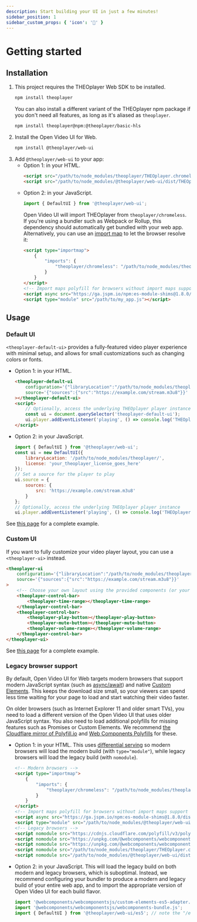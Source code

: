 ```yaml
---
description: Start building your UI in just a few minutes!
sidebar_position: 1
sidebar_custom_props: { 'icon': '🚀' }
---
```


# Getting started

## Installation

1. This project requires the THEOplayer Web SDK to be installed.
    ```sh
    npm install theoplayer
    ```
    You can also install a different variant of the THEOplayer npm package if you don't need all features, as long as it's aliased as `theoplayer`.
    ```sh
    npm install theoplayer@npm:@theoplayer/basic-hls
    ```
2. Install the Open Video UI for Web.
    ```sh
    npm install @theoplayer/web-ui
    ```
3. Add `@theoplayer/web-ui` to your app:
    - Option 1: in your HTML.
        ```html
        <script src="/path/to/node_modules/theoplayer/THEOplayer.chromeless.js"></script>
        <script src="/path/to/node_modules/@theoplayer/web-ui/dist/THEOplayerUI.js"></script>
        ```
    - Option 2: in your JavaScript.
        ```js
        import { DefaultUI } from '@theoplayer/web-ui';
        ```
        Open Video UI will import THEOplayer from `theoplayer/chromeless`.
        If you're using a bundler such as Webpack or Rollup, this dependency should automatically get bundled with your web app.
        Alternatively, you can use an [import map](https://developer.mozilla.org/en-US/docs/Web/HTML/Element/script/type/importmap) to let the browser resolve it:
        ```html
        <script type="importmap">
            {
                "imports": {
                    "theoplayer/chromeless": "/path/to/node_modules/theoplayer/THEOplayer.chromeless.esm.js"
                }
            }
        </script>
        <!-- Import maps polyfill for browsers without import maps support (e.g. Safari 16.3) -->
        <script async src="https://ga.jspm.io/npm:es-module-shims@1.8.0/dist/es-module-shims.js" crossorigin="anonymous"></script>
        <script type="module" src="/path/to/my_app.js"></script>
        ```

## Usage

### Default UI

`<theoplayer-default-ui>` provides a fully-featured video player experience with minimal setup, and allows for small customizations such as changing colors or fonts.

- Option 1: in your HTML.
    ```html
    <theoplayer-default-ui
        configuration='{"libraryLocation":"/path/to/node_modules/theoplayer/","license":"your_theoplayer_license_goes_here"}'
        source='{"sources":{"src":"https://example.com/stream.m3u8"}}'
    ></theoplayer-default-ui>
    <script>
        // Optionally, access the underlying THEOplayer player instance
        const ui = document.querySelector('theoplayer-default-ui');
        ui.player.addEventListener('playing', () => console.log('THEOplayer is now playing'));
    </script>
    ```
- Option 2: in your JavaScript.
    ```js
    import { DefaultUI } from '@theoplayer/web-ui';
    const ui = new DefaultUI({
        libraryLocation: '/path/to/node_modules/theoplayer/',
        license: 'your_theoplayer_license_goes_here'
    });
    // Set a source for the player to play
    ui.source = {
        sources: {
            src: 'https://example.com/stream.m3u8'
        }
    };
    // Optionally, access the underlying THEOplayer player instance
    ui.player.addEventListener('playing', () => console.log('THEOplayer is now playing'));
    ```

See [this page](examples/default-ui.mdx) for a complete example.

### Custom UI

If you want to fully customize your video player layout, you can use a `<theoplayer-ui>` instead.

```html
<theoplayer-ui
    configuration='{"libraryLocation":"/path/to/node_modules/theoplayer/","license":"your_theoplayer_license_goes_here"}'
    source='{"sources":{"src":"https://example.com/stream.m3u8"}}'
>
    <!-- Choose your own layout using the provided components (or your own!) -->
    <theoplayer-control-bar>
        <theoplayer-time-range></theoplayer-time-range>
    </theoplayer-control-bar>
    <theoplayer-control-bar>
        <theoplayer-play-button></theoplayer-play-button>
        <theoplayer-mute-button></theoplayer-mute-button>
        <theoplayer-volume-range></theoplayer-volume-range>
    </theoplayer-control-bar>
</theoplayer-ui>
```

See [this page](examples/custom-ui.mdx) for a complete example.

### Legacy browser support

By default, Open Video UI for Web targets modern browsers that support modern JavaScript syntax (such as [async/await](https://caniuse.com/async-functions)) and native [Custom Elements](https://caniuse.com/custom-elementsv1). This keeps the download size small, so your viewers can spend less time waiting for your page to load and start watching their video faster.

On older browsers (such as Internet Explorer 11 and older smart TVs), you need to load a different version of the Open Video UI that uses older JavaScript syntax. You also need to load additional polyfills for missing features such as Promises or Custom Elements. We recommend [the Cloudflare mirror of Polyfill.io](https://cdnjs.cloudflare.com/polyfill/) and [Web Components Polyfills](https://github.com/webcomponents/polyfills) for these.

- Option 1: in your HTML. This uses [differential serving](https://css-tricks.com/differential-serving/) so modern browsers will load the modern build (with `type="module"`), while legacy browsers will load the legacy build (with `nomodule`).

    ```html
    <!-- Modern browsers -->
    <script type="importmap">
        {
            "imports": {
                "theoplayer/chromeless": "/path/to/node_modules/theoplayer/THEOplayer.chromeless.esm.js"
            }
        }
    </script>
    <!-- Import maps polyfill for browsers without import maps support (e.g. Safari 16.3) -->
    <script async src="https://ga.jspm.io/npm:es-module-shims@1.8.0/dist/es-module-shims.js" crossorigin="anonymous"></script>
    <script type="module" src="/path/to/node_modules/@theoplayer/web-ui/dist/THEOplayerUI.mjs"></script>
    <!-- Legacy browsers -->
    <script nomodule src="https://cdnjs.cloudflare.com/polyfill/v3/polyfill.min.js?features=es2015"></script>
    <script nomodule src="https://unpkg.com/@webcomponents/webcomponentsjs@2.8.0/custom-elements-es5-adapter.js"></script>
    <script nomodule src="https://unpkg.com/@webcomponents/webcomponentsjs@2.8.0/webcomponents-bundle.js"></script>
    <script nomodule src="/path/to/node_modules/theoplayer/THEOplayer.chromeless.js"></script>
    <script nomodule src="/path/to/node_modules/@theoplayer/web-ui/dist/THEOplayerUI.es5.js"></script>
    ```

- Option 2: in your JavaScript. This will load the legacy build on both modern and legacy browsers, which is suboptimal. Instead, we recommend configuring your bundler to produce a modern and legacy build of your entire web app, and to import the appropriate version of Open Video UI for each build flavor.

    ```js
    import '@webcomponents/webcomponentsjs/custom-elements-es5-adapter.js';
    import '@webcomponents/webcomponentsjs/webcomponents-bundle.js';
    import { DefaultUI } from '@theoplayer/web-ui/es5'; // note the "/es5" suffix
    ```
